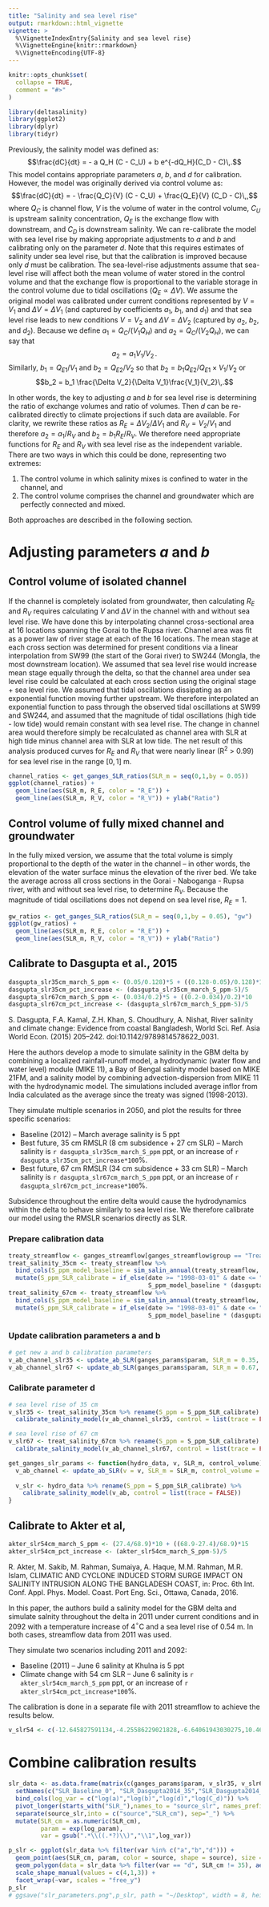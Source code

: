 ```yaml
---
title: "Salinity and sea level rise"
output: rmarkdown::html_vignette
vignette: >
  %\VignetteIndexEntry{Salinity and sea level rise}
  %\VignetteEngine{knitr::rmarkdown}
  %\VignetteEncoding{UTF-8}
---
```


```r
knitr::opts_chunk$set(
  collapse = TRUE,
  comment = "#>"
)
```

```r
library(deltasalinity)
library(ggplot2)
library(dplyr)
library(tidyr)
```

Previously, the salinity model was defined as:
$$\frac{dC}{dt} = - a Q_H (C - C_U) +  b e^{-dQ_H}(C_D - C)\,.$$
This model contains appropriate parameters $a$, $b$, and $d$ for calibration. However, the model was originally derived via control volume as:
$$\frac{dC}{dt} = - \frac{Q_C}{V} (C - C_U) + \frac{Q_E}{V} (C_D - C)\,,$$
where $Q_C$ is channel flow, $V$ is the volume of water in the control volume, $C_U$ is upstream salinity concentration, $Q_E$ is the exchange flow with downstream, and $C_D$ is downstream salinity. We can re-calibrate the model with sea level rise by making appropriate adjustments to $a$ and $b$ and calibrating only on the parameter $d$. Note that this requires estimates of salinity under sea level rise, but that the calibration is improved because only $d$ must be calibration. The sea-level-rise adjustments assume that sea-level rise will affect both the mean volume of water stored in the control volume and that the exchange flow is proportional to the variable storage in the control volume due to tidal oscillations ($Q_E \propto \Delta V$). We assume the original model was calibrated under current conditions represented by $V = V_1$ and $\Delta V = \Delta V_1$ (and captured by coefficients $a_1$, $b_1$, and $d_1$) and that sea level rise leads to new conditions $V = V_2$ and $\Delta V = \Delta V_2$ (captured by $a_2$, $b_2$, and $d_2$). Because we define $a_1 = Q_C/ (V_1 Q_H)$ and $a_2 = Q_C/ (V_2 Q_H)$, we can say that 
$$a_2 = a_1 V_1 / V_2\,.$$
Similarly, $b_1 = Q_{E1}/ V_1$ and $b_2 = Q_{E2}/ V_2$ so that $b_2 = b_1 Q_{E2}/Q_{E1} \times V_1/V_2$ or 
$$b_2 = b_1 \frac{\Delta V_2}{\Delta V_1}\frac{V_1}{V_2}\,.$$

In other words, the key to adjusting $a$ and $b$ for sea level rise is determining the ratio of exchange volumes and ratio of volumes. Then $d$ can be re-calibrated directly to climate projections if such data are available. For clarity, we rewrite these ratios as $R_E = \Delta V_2/\Delta V_1$ and $R_V = V_2/V_1$ and therefore $a_2 = a_1 / R_V$ and $b_2 = b_1 R_E / R_V$. We therefore need appropriate functions for $R_E$ and $R_V$ with sea level rise as the independent variable. There are two ways in which this could be done, representing two extremes:

1. The control volume in which salinity mixes is confined to water in the channel, and
2. The control volume comprises the channel and groundwater which are perfectly connected and mixed.

Both approaches are described in the following section.

# Adjusting parameters $a$ and $b$

## Control volume of isolated channel

If the channel is completely isolated from groundwater, then calculating $R_E$ and $R_V$ requires calculating $V$ and $\Delta V$ in the channel with and without sea level rise. We have done this by interpolating channel cross-sectional area at 16 locations spanning the Gorai to the Rupsa river. Channel area was fit as a power law of river stage at each of the 16 locations. The mean stage at each cross section was determined for present conditions via a linear interpolation from SW99 (the start of the Gorai river) to SW244 (Mongla, the most downstream location). We assumed that sea level rise would increase mean stage equally through the delta, so that the channel area under sea level rise could be calculated at each cross section using the original stage + sea level rise. We assumed that tidal oscillations dissipating as an exponential function moving further upstream. We therefore interpolated an exponential function to pass through the observed tidal oscillations at SW99 and SW244, and assumed that the magnitude of tidal oscillations (high tide - low tide) would remain constant with sea level rise. The change in channel area would therefore simply be recalculated as channel area with SLR at high tide minus channel area with SLR at low tide. The net result of this analysis produced curves for $R_E$ and $R_V$ that were nearly linear (R$^2$ > 0.99) for sea level rise in the range $[0,1]$ m.

```r
channel_ratios <- get_ganges_SLR_ratios(SLR_m = seq(0,1,by = 0.05))
ggplot(channel_ratios) + 
  geom_line(aes(SLR_m, R_E, color = "R_E")) + 
  geom_line(aes(SLR_m, R_V, color = "R_V")) + ylab("Ratio")
```


## Control volume of fully mixed channel and groundwater

In the fully mixed version, we assume that the total volume is simply proportional to the depth of the water in the channel -- in other words, the elevation of the water surface minus the elevation of the river bed. We take the average across all cross sections in the Gorai - Naboganga - Rupsa river, with and without sea level rise, to determine $R_V$. Because the magnitude of tidal oscillations does not depend on sea level rise, $R_E = 1$.

```r
gw_ratios <- get_ganges_SLR_ratios(SLR_m = seq(0,1,by = 0.05), "gw")
ggplot(gw_ratios) + 
  geom_line(aes(SLR_m, R_E, color = "R_E")) + 
  geom_line(aes(SLR_m, R_V, color = "R_V")) + ylab("Ratio")
```


## Calibrate to Dasgupta et al., 2015

```r
dasgupta_slr35cm_march_S_ppm <- (0.05/0.128)*5 + ((0.128-0.05)/0.128)*10
dasgupta_slr35cm_pct_increase <- (dasgupta_slr35cm_march_S_ppm-5)/5
dasgupta_slr67cm_march_S_ppm <- (0.034/0.2)*5 + ((0.2-0.034)/0.2)*10
dasgupta_slr67cm_pct_increase <- (dasgupta_slr67cm_march_S_ppm-5)/5
```


S. Dasgupta, F.A. Kamal, Z.H. Khan, S. Choudhury, A. Nishat, River salinity and climate change: Evidence from coastal Bangladesh, World Sci. Ref. Asia World Econ. (2015) 205–242. doi:10.1142/9789814578622_0031.

Here the authors develop a mode to simulate salinity in the GBM delta by combining a localized rainfall-runoff model, a hydrodynamic (water flow and water level) module (MIKE 11), a Bay of Bengal salinity model based on MIKE 21FM, and a salinity model by combining advection-dispersion from MIKE 11 with the hydrodynamic model. The simulations included average inflor from India calculated as the average since the treaty was signed (1998-2013).

They simulate multiple scenarios in 2050, and plot the results for three specific scenarios:

* Baseline (2012) -- March average salinity is 5 ppt
* Best future, 35 cm RMSLR (8 cm subsidence + 27 cm SLR) -- March salinity is `r dasgupta_slr35cm_march_S_ppm` ppt, or an increase of `r dasgupta_slr35cm_pct_increase*100`%. 
* Best future, 67 cm RMSLR (34 cm subsidence + 33 cm SLR) -- March salinity is `r dasgupta_slr67cm_march_S_ppm` ppt, or an increase of `r dasgupta_slr67cm_pct_increase*100`%.

Subsidence throughout the entire delta would cause the hydrodynamics within the delta to behave similarly to sea level rise. We therefore calibrate our model using the RMSLR scenarios directly as SLR.

### Prepare calibration data

```r
treaty_streamflow <- ganges_streamflow[ganges_streamflow$group == "Treaty avg",]
treat_salinity_35cm <- treaty_streamflow %>%
  bind_cols(S_ppm_model_baseline = sim_salin_annual(treaty_streamflow, v = ganges_params$param)) %>%
  mutate(S_ppm_SLR_calibrate = if_else(date >= "1998-03-01" & date <= "1998-03-31",
                                       S_ppm_model_baseline * (dasgupta_slr35cm_pct_increase+1), as.numeric(NA)))
treat_salinity_67cm <- treaty_streamflow %>%
  bind_cols(S_ppm_model_baseline = sim_salin_annual(treaty_streamflow, v = ganges_params$param)) %>%
  mutate(S_ppm_SLR_calibrate = if_else(date >= "1998-03-01" & date <= "1998-03-31",
                                       S_ppm_model_baseline * (dasgupta_slr67cm_pct_increase+1), as.numeric(NA)))
```

### Update calibration parameters a and b

```r
# get new a and b calibration parameters
v_ab_channel_slr35 <- update_ab_SLR(ganges_params$param, SLR_m = 0.35, "channel")
v_ab_channel_slr67 <- update_ab_SLR(ganges_params$param, SLR_m = 0.67, "channel")
```

### Calibrate parameter d

```r
# sea level rise of 35 cm
v_slr35 <- treat_salinity_35cm %>% rename(S_ppm = S_ppm_SLR_calibrate) %>% 
  calibrate_salinity_model(v_ab_channel_slr35, control = list(trace = FALSE))

# sea level rise of 67 cm
v_slr67 <- treat_salinity_67cm %>% rename(S_ppm = S_ppm_SLR_calibrate) %>% 
  calibrate_salinity_model(v_ab_channel_slr67, control = list(trace = FALSE))
```

```r
get_ganges_slr_params <- function(hydro_data, v, SLR_m, control_volume) {
  v_ab_channel <- update_ab_SLR(v = v, SLR_m = SLR_m, control_volume = control_volume)
  
  v_slr <- hydro_data %>% rename(S_ppm = S_ppm_SLR_calibrate) %>% 
    calibrate_salinity_model(v_ab, control = list(trace = FALSE))
}
```


## Calibrate to Akter et al, 

```r
akter_slr54cm_march_S_ppm <- (27.4/68.9)*10 + ((68.9-27.4)/68.9)*15
akter_slr54cm_pct_increase <- (akter_slr54cm_march_S_ppm-5)/5
```

R. Akter, M. Sakib, M. Rahman, Sumaiya, A. Haque, M.M. Rahman, M.R. Islam, CLIMATIC AND CYCLONE INDUCED STORM SURGE IMPACT ON SALINITY INTRUSION ALONG THE BANGLADESH COAST, in: Proc. 6th Int. Conf. Appl. Phys. Model. Coast. Port Eng. Sci., Ottawa, Canada, 2016.

In this paper, the authors build a salinity model for the GBM delta and simulate salnity throughout the delta in 2011 under current conditions and in 2092 with a temperature increase of 4$^\circ$C and a sea level rise of 0.54 m. In both cases, streamflow data from 2011 was used.

They simulate two scenarios including 2011 and 2092:

* Baseline (2011) -- June 6 salinity at Khulna is 5 ppt
* Climate change with 54 cm SLR -- June 6 salinity is `r akter_slr54cm_march_S_ppm` ppt, or an increase of `r akter_slr54cm_pct_increase*100`%. 

The calibration is done in a separate file with 2011 streamflow to achieve the results below.

```r
v_slr54 <- c(-12.645827591134,-4.25586229021828,-6.64061943030275,10.4631033404715)
```

# Combine calibration results

```r
slr_data <- as.data.frame(matrix(c(ganges_params$param, v_slr35, v_slr67, v_slr54),nrow = 4, byrow = FALSE)) %>% 
  setNames(c("SLR_Baseline_0", "SLR_Dasgupta2014_35","SLR_Dasgupta2014_67","SLR_Akter2016_54")) %>%
  bind_cols(log_var = c("log(a)","log(b)","log(d)","log(C_d)")) %>% 
  pivot_longer(starts_with("SLR_"),names_to = "source_slr", names_prefix = "SLR_", values_to = "log_param") %>%
  separate(source_slr,into = c("source","SLR_cm"), sep="_") %>%
  mutate(SLR_cm = as.numeric(SLR_cm),
         param = exp(log_param),
         var = gsub(".*\\((.*?)\\)","\\1",log_var))

p_slr <- ggplot(slr_data %>% filter(var %in% c("a","b","d"))) + 
  geom_point(aes(SLR_cm, param, color = source, shape = source), size = 2, stroke = 1) + 
  geom_polygon(data = slr_data %>% filter(var == "d", SLR_cm != 35), aes(SLR_cm, param), alpha = 0.5) +
  scale_shape_manual(values = c(4,1,3)) +
  facet_wrap(~var, scales = "free_y")
p_slr
# ggsave("slr_parameters.png",p_slr, path = "~/Desktop", width = 8, height = 2)
```


<!-- This equation was derived from  -->

<!-- ```{r} -->
<!-- tibble::tribble(~direction, ~side, ~y, -->
<!--         1, 0, 0.5)  -->
<!-- ggplot() +  -->
<!--   geom_rect(aes(xmin = 0, xmax = 1, ymin = 0, ymax = 1)) +  -->
<!--   annotate("segment", -0.5,0.5, xend = 0, yend = 0.5, arrow = arrow()) + -->
<!--   annotate("segment", 1,0.5, xend = 1.5, yend = 0.5, arrow = arrow()) + -->
<!--   coord_equal() -->
<!-- ``` -->

